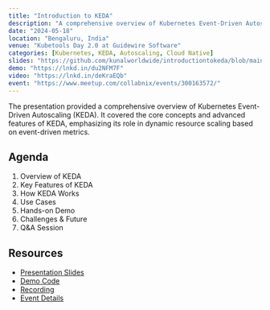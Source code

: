 ```yaml
---
title: "Introduction to KEDA"
description: "A comprehensive overview of Kubernetes Event-Driven Autoscaling, covering architecture, implementation, and real-world use cases"
date: "2024-05-18"
location: "Bengaluru, India"
venue: "Kubetools Day 2.0 at Guidewire Software"
categories: [Kubernetes, KEDA, Autoscaling, Cloud Native]
slides: "https://github.com/kunalworldwide/introductiontokeda/blob/main/Introduction%20to%20KEDA.pdf"
demo: "https://lnkd.in/du2NFM7F"
video: "https://lnkd.in/deKraEQb"
event: "https://www.meetup.com/collabnix/events/300163572/"
---
```


The presentation provided a comprehensive overview of Kubernetes Event-Driven Autoscaling (KEDA). It covered the core concepts and advanced features of KEDA, emphasizing its role in dynamic resource scaling based on event-driven metrics.

## Agenda

1. Overview of KEDA
2. Key Features of KEDA
3. How KEDA Works
4. Use Cases
5. Hands-on Demo
6. Challenges & Future
7. Q&A Session

## Resources

- [Presentation Slides]({{< meta slides >}})
- [Demo Code]({{< meta demo >}})
- [Recording]({{< meta video >}})
- [Event Details]({{< meta event >}})
